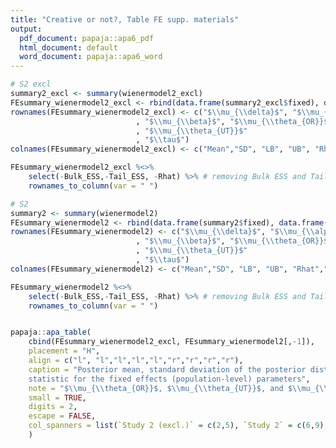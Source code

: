 ```yaml
---
title: "Creative or not?, Table FE supp. materials"
output:
  pdf_document: papaja::apa6_pdf
  html_document: default
  word_document: papaja::apa6_word
---
```

```r

# S2 excl
summary2_excl <- summary(wienermodel2_excl)
FEsummary_wienermodel2_excl <- rbind(data.frame(summary2_excl$fixed), data.frame(summary2_excl$spec_pars) )
rownames(FEsummary_wienermodel2_excl) <- c("$\\mu_{\\delta}$", "$\\mu_{\\alpha}$"
                            , "$\\mu_{\\beta}$", "$\\mu_{\\theta_{OR}}$"
                            , "$\\mu_{\\theta_{UT}}$"
                            , "$\\tau$")
colnames(FEsummary_wienermodel2_excl) <- c("Mean","SD", "LB", "UB", "Rhat","Bulk_ESS", "Tail_ESS")

FEsummary_wienermodel2_excl %<>%
    select(-Bulk_ESS,-Tail_ESS, -Rhat) %>% # removing Bulk ESS and Tail ESS
    rownames_to_column(var = " ")

# S2
summary2 <- summary(wienermodel2)
FEsummary_wienermodel2 <- rbind(data.frame(summary2$fixed), data.frame(summary2$spec_pars) )
rownames(FEsummary_wienermodel2) <- c("$\\mu_{\\delta}$", "$\\mu_{\\alpha}$"
                            , "$\\mu_{\\beta}$", "$\\mu_{\\theta_{OR}}$"
                            , "$\\mu_{\\theta_{UT}}$"
                            , "$\\tau$")
colnames(FEsummary_wienermodel2) <- c("Mean","SD", "LB", "UB", "Rhat","Bulk_ESS", "Tail_ESS")

FEsummary_wienermodel2 %<>%
    select(-Bulk_ESS,-Tail_ESS, -Rhat) %>% # removing Bulk ESS and Tail ESS
    rownames_to_column(var = " ")


papaja::apa_table(
    cbind(FEsummary_wienermodel2_excl, FEsummary_wienermodel2[,-1]),
    placement = "H",
    align = c("l", "l","l","l","l","r","r","r","r"),
    caption = "Posterior mean, standard deviation of the posterior distribution, 95\\% credible interval and $\\hat{R}$
    statistic for the fixed effects (population-level) parameters",
    note = "$\\mu_{\\theta_{OR}}$, $\\mu_{\\theta_{UT}}$, and $\\mu_{\\delta}$ are standardized estimates as the originality and utility ratings of the stimuli are z-scores. SD = standard deviation; LB = lower bound; UB = upper bound.",
    small = TRUE,
    digits = 2,
    escape = FALSE,
    col_spanners = list(`Study 2 (excl.)` = c(2,5), `Study 2` = c(6,9))
    )
```


